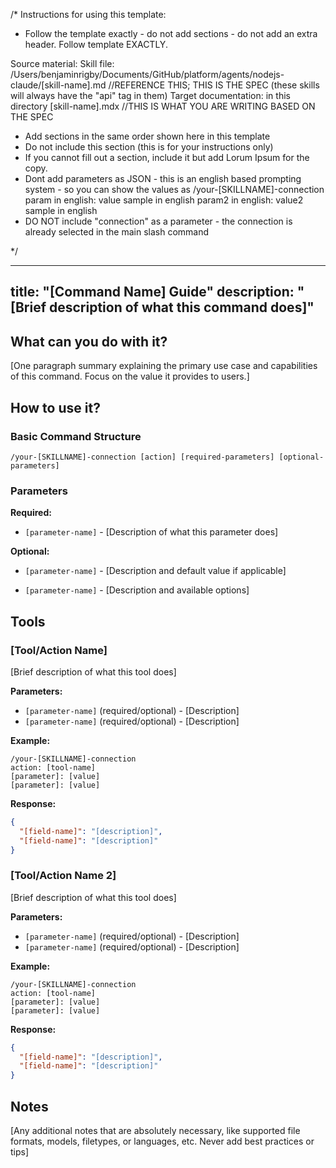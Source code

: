 /*
Instructions for using this template: 
* Follow the template exactly - do not add sections - do not add an extra header. Follow template EXACTLY.

Source material: Skill file: /Users/benjaminrigby/Documents/GitHub/platform/agents/nodejs-claude/[skill-name].md //REFERENCE THIS; THIS IS THE SPEC
(these skills will always have the "api" tag in them)
Target documentation: in this directory [skill-name].mdx //THIS IS WHAT YOU ARE WRITING BASED ON THE SPEC


* Add sections in the same order shown here in this template
* Do not include this section (this is for your instructions only)
* If you cannot fill out a section, include it but add Lorum Ipsum for the copy.
* Dont add parameters as JSON - this is an english based prompting system - so you can show the values as
/your-[SKILLNAME]-connection 
param in english: value sample in english
param2 in english: value2 sample in english
* DO NOT include "connection" as a parameter - the connection is already selected in the main slash command

*/

---
title: "[Command Name] Guide"
description: "[Brief description of what this command does]"
---

## What can you do with it?

[One paragraph summary explaining the primary use case and capabilities of this command. Focus on the value it provides to users.]

## How to use it?

### Basic Command Structure
```
/your-[SKILLNAME]-connection [action] [required-parameters] [optional-parameters]
```

### Parameters

**Required:**

- `[parameter-name]` - [Description of what this parameter does]

**Optional:**

- `[parameter-name]` - [Description and default value if applicable]

- `[parameter-name]` - [Description and available options]

## Tools

### [Tool/Action Name]
[Brief description of what this tool does]

**Parameters:**
- `[parameter-name]` (required/optional) - [Description]
- `[parameter-name]` (required/optional) - [Description]

**Example:**
```
/your-[SKILLNAME]-connection
action: [tool-name]
[parameter]: [value]
[parameter]: [value]
```

**Response:**
```json
{
  "[field-name]": "[description]",
  "[field-name]": "[description]"
}
```

### [Tool/Action Name 2]
[Brief description of what this tool does]

**Parameters:**
- `[parameter-name]` (required/optional) - [Description]
- `[parameter-name]` (required/optional) - [Description]

**Example:**
```
/your-[SKILLNAME]-connection
action: [tool-name]
[parameter]: [value]
[parameter]: [value]
```

**Response:**
```json
{
  "[field-name]": "[description]",
  "[field-name]": "[description]"
}
```

## Notes 

[Any additional notes that are absolutely necessary, like supported file formats, models, filetypes, or languages, etc. Never add best practices or tips] 